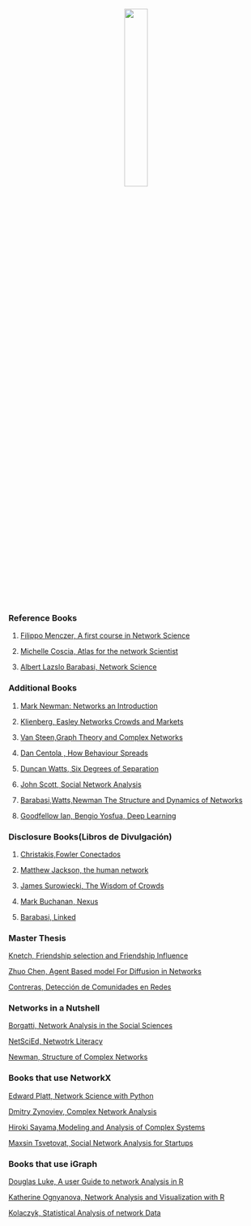 
<br></br>
<br></br>
<center>  ![](https://www.dropbox.com/s/45azfa08nzapudk/Knowledge.PNG?dl=1){width=30%}  </center>

### Reference Books

1. [Filippo Menczer, A first course in Network Science](https://www.dropbox.com/s/2wlw8s3509ivyd6/Filippo%20Menczer%2C%20Santo%20Fortunato%2C%20Clayton%20A.%20Davis%20-%20A%20First%20Course%20in%20Network%20Science-Cambridge%20University%20Press%20%282020%29.pdf?dl=1)

2. [Michelle Coscia, Atlas for the network Scientist](https://www.dropbox.com/s/drnlweij592bqgz/sna_book.pdf?dl=1)

3. [Albert Lazslo Barabasi, Network Science](http://networksciencebook.com/)

### Additional Books

1.  [Mark Newman: Networks an Introduction](https://www.dropbox.com/s/s5od0hm02pw6yw8/Mark%20Newman%20-%20Networks-Oxford%20University%20Press%20%282018%29.pdf?dl=1)

2.  [Klienberg, Easley Networks Crowds and Markets](https://www.dropbox.com/s/wfjpbubt6cuae3l/KleinbergNetworks%2C%20Crowds%2C%20and%20Markets.pdf?dl=1)

3.  [Van Steen,Graph Theory and Complex Networks](https://www.dropbox.com/s/ur6685tqwwq2jt7/van%20Steen%20-%20Graph%20Theory%20and%20Complex%20Networks_%20An%20Introduction.pdf?dl=1)

4.  [Dan Centola , How Behaviour Spreads](https://www.dropbox.com/s/wq8as0z60m0azua/Centola%20Behaviour.pdf?dl=1)

5.  [Duncan Watts, Six Degrees of Separation](https://www.dropbox.com/s/pnnndn27i6x5v7m/Duncan%20J.%20Watts%20-%20Six%20Degrees_.pdf?dl=1)

6.  [John Scott, Social Network Analysis](https://www.dropbox.com/s/wazbwtf7lwzmfqs/John%20Scott%20-%20Social%20Network%20Analysis-Sage%20Pubns%20Ltd%20%282017%29.pdf?dl=1)

7.  [Barabasi,Watts,Newman The Structure and Dynamics of Networks](https://www.dropbox.com/s/c1rnugm5m1kapud/BarabasiWattsNewmanNetworks.pdf?dl=1)

8. [Goodfellow Ian, Bengio Yosfua, Deep Learning](https://www.deeplearningbook.org/)

### Disclosure Books(Libros de Divulgación)

1.  [Christakis,Fowler Conectados](https://www.dropbox.com/s/2y4d72jo4nqr8hp/%28Pensamiento%29%20Nicholas%20A.%20Christakis%20%26%20James%20H.%20Fowler%20-%20Conectados-Taurus%20%282010%29.pdf?dl=1)

2.  [Matthew Jackson, the human network](https://www.dropbox.com/s/mosy08rlc7tpmie/Matthew%20O.%20Jackson%20-%20The%20Human%20Network_%20How%20Your%20Social%20Position%20Determines%20Your%20Power%2C%20Beliefs%2C%20and%20Behaviors-Pantheon%20Books%20%282019%29.pdf?dl=1)

3.  [James Surowiecki, The Wisdom of Crowds](https://www.dropbox.com/s/gm794cf884dy8rd/James%20Surowiecki%20-%20The%20Wisdom%20of%20Crowds-Anchor%20%282005%29.pdf?dl=1)

4.  [Mark Buchanan, Nexus](https://www.dropbox.com/s/zlzqzepoo7y5jmb/Mark%20Buchanan%20-%20Nexu.pdf?dl=1)

5.  [Barabasi, Linked](https://www.dropbox.com/s/mre7h7nurlbnq6s/Barabasi%20Linked_%20The%20New%20Science%20of%20Networks.pdf?dl=1)


### Master Thesis

[Knetch, Friendship selection and Friendship Influence](https://www.dropbox.com/s/7sebmzk0a5ya887/TesisKnecht.pdf?dl=1)

[Zhuo Chen, Agent Based model For Diffusion in Networks](https://www.dropbox.com/s/cu8ys0pt797xaf8/ZhuoChen_Thesis.pdf?dl=1)

[Contreras, Detección de Comunidades en Redes](https://www.dropbox.com/s/3um36k5cl5jcfmr/Valparaiso2015.pdf?dl=1)


### Networks in a Nutshell

[Borgatti, Network Analysis in the Social Sciences](https://www.dropbox.com/s/3euf3kag12pufjc/Borgatti%20S.%20et%20al.%20%282009%29%20Network%20Analysis%20in%20the%20Social%20Sciences.pdf?dl=1)

[NetSciEd, Netwotrk Literacy](https://www.dropbox.com/s/6h4n4hb0whh7cpe/Network-Literacy-high-res.pdf?dl=1)

[Newman, Structure of Complex Networks](https://www.dropbox.com/s/qfzvnyy7be0de1z/Newman%20Strucuture%20Complex%20networks.pdf?dl=1)


### Books that use NetworkX

[Edward Platt, Network Science with Python](https://www.dropbox.com/s/9yo3i8n5ljv33dt/Edward%20L.%20Platt%20-%20Network%20Science%20with%20Python%20and%20NetworkX%20Quick%20Start%20Guide_%20Explore%20and%20visualize%20network%20data%20effectively-Packt%20Publishing%20%282019%29.pdf?dl=1)

[Dmitry Zynoviev, Complex Network Analysis](https://www.dropbox.com/s/84hpigjk4evf3r1/Dmitry%20Zinoviev%20-%20Complex%20Network%20Analysis%20in%20Python.pdf?dl=1)

[Hiroki Sayama,Modeling and Analysis of Complex Systems](https://www.dropbox.com/s/iylpt8mornj3k82/Hiroki%20Sayama%20-%20Introduction%20to%20the%20Modeling%20and%20Analysis%20of%20Complex%20Systems-Open%20SUNY%20Textbooks%20%282015%29.pdf?dl=1)

[Maxsin Tsvetovat, Social Network Analysis for Startups](https://www.dropbox.com/s/2cz96cgfxlc5lgr/Maksim%20Tsvetovat%2C%20Alexander%20Kouznetsov%20-%20Social%20Network%20Analysis%20for%20Startups_%20Finding%20connections%20on%20the%20social%20web%20%20-O%27Reilly%20Media%20%282011%29.pdf?dl=1)

### Books that use iGraph

[Douglas Luke, A user Guide to network Analysis in R](https://www.dropbox.com/s/8e06fvkh1ujq9kg/Douglas%20A.%20Luke%20-%20A%20User%27s%20Guide%20to%20Network%20Analysis%20in%20R-Springer%20%282015%29.pdf?dl=1)

[Katherine Ognyanova, Network Analysis and Visualization with R](https://www.dropbox.com/s/i5mnoifliihpuj6/Katherine%20Ognyanova.%20-%20Network%20Analysis%20and%20Visualization%20with%20R%20and%20igraph.pdf?dl=1)

[Kolaczyk, Statistical Analysis of network Data](https://www.dropbox.com/s/856ka41kt716utz/KolaczykStatistical%20Analysis%20Of%20Network%20Data%20With%20R.pdf?dl=1)




<br></br>
<br></br>

<br></br>

<br></br>

